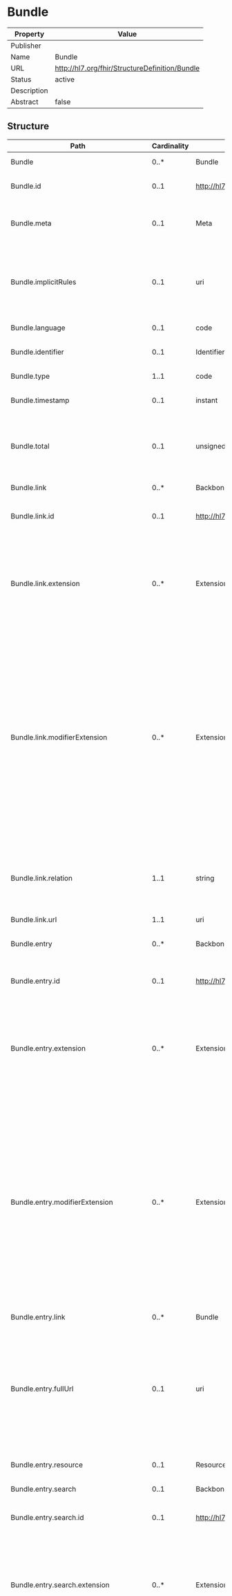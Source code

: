 
  # Bundle

  
|Property|Value|
|---|---|
|Publisher||
|Name|Bundle|
|URL|http://hl7.org/fhir/StructureDefinition/Bundle|
|Status|active|
|Description||
|Abstract|false|

   ## Structure

   | Path | Cardinality | Type | Description
  | ---- | ----------- | ---- | -------  
 | Bundle | 0..* | Bundle | A container for a collection of resources. 
 | Bundle.id | 0..1 | http://hl7.org/fhirpath/System.String | The logical id of the resource, as used in the URL for the resource. Once assigned, this value never changes. 
 | Bundle.meta | 0..1 | Meta | The metadata about the resource. This is content that is maintained by the infrastructure. Changes to the content might not always be associated with version changes to the resource. 
 | Bundle.implicitRules | 0..1 | uri | A reference to a set of rules that were followed when the resource was constructed, and which must be understood when processing the content. Often, this is a reference to an implementation guide that defines the special rules along with other profiles etc. 
 | Bundle.language | 0..1 | code | The base language in which the resource is written. 
 | Bundle.identifier | 0..1 | Identifier | A persistent identifier for the bundle that won't change as a bundle is copied from server to server. 
 | Bundle.type | 1..1 | code | Indicates the purpose of this bundle - how it is intended to be used. 
 | Bundle.timestamp | 0..1 | instant | The date/time that the bundle was assembled - i.e. when the resources were placed in the bundle. 
 | Bundle.total | 0..1 | unsignedInt | If a set of search matches, this is the total number of entries of type 'match' across all pages in the search.  It does not include search.mode = 'include' or 'outcome' entries and it does not provide a count of the number of entries in the Bundle. 
 | Bundle.link | 0..* | BackboneElement | A series of links that provide context to this bundle. 
 | Bundle.link.id | 0..1 | http://hl7.org/fhirpath/System.String | Unique id for the element within a resource (for internal references). This may be any string value that does not contain spaces. 
 | Bundle.link.extension | 0..* | Extension | May be used to represent additional information that is not part of the basic definition of the element. To make the use of extensions safe and manageable, there is a strict set of governance  applied to the definition and use of extensions. Though any implementer can define an extension, there is a set of requirements that SHALL be met as part of the definition of the extension. 
 | Bundle.link.modifierExtension | 0..* | Extension | May be used to represent additional information that is not part of the basic definition of the element and that modifies the understanding of the element in which it is contained and/or the understanding of the containing element's descendants. Usually modifier elements provide negation or qualification. To make the use of extensions safe and manageable, there is a strict set of governance applied to the definition and use of extensions. Though any implementer can define an extension, there is a set of requirements that SHALL be met as part of the definition of the extension. Applications processing a resource are required to check for modifier extensions.Modifier extensions SHALL NOT change the meaning of any elements on Resource or DomainResource (including cannot change the meaning of modifierExtension itself). 
 | Bundle.link.relation | 1..1 | string | A name which details the functional use for this link - see [http://www.iana.org/assignments/link-relations/link-relations.xhtml#link-relations-1](http://www.iana.org/assignments/link-relations/link-relations.xhtml#link-relations-1). 
 | Bundle.link.url | 1..1 | uri | The reference details for the link. 
 | Bundle.entry | 0..* | BackboneElement | An entry in a bundle resource - will either contain a resource or information about a resource (transactions and history only). 
 | Bundle.entry.id | 0..1 | http://hl7.org/fhirpath/System.String | Unique id for the element within a resource (for internal references). This may be any string value that does not contain spaces. 
 | Bundle.entry.extension | 0..* | Extension | May be used to represent additional information that is not part of the basic definition of the element. To make the use of extensions safe and manageable, there is a strict set of governance  applied to the definition and use of extensions. Though any implementer can define an extension, there is a set of requirements that SHALL be met as part of the definition of the extension. 
 | Bundle.entry.modifierExtension | 0..* | Extension | May be used to represent additional information that is not part of the basic definition of the element and that modifies the understanding of the element in which it is contained and/or the understanding of the containing element's descendants. Usually modifier elements provide negation or qualification. To make the use of extensions safe and manageable, there is a strict set of governance applied to the definition and use of extensions. Though any implementer can define an extension, there is a set of requirements that SHALL be met as part of the definition of the extension. Applications processing a resource are required to check for modifier extensions.Modifier extensions SHALL NOT change the meaning of any elements on Resource or DomainResource (including cannot change the meaning of modifierExtension itself). 
 | Bundle.entry.link | 0..* | Bundle | A series of links that provide context to this entry. 
 | Bundle.entry.fullUrl | 0..1 | uri | The Absolute URL for the resource.  The fullUrl SHALL NOT disagree with the id in the resource - i.e. if the fullUrl is not a urn:uuid, the URL shall be version-independent URL consistent with the Resource.id. The fullUrl is a version independent reference to the resource. The fullUrl element SHALL have a value except that: * fullUrl can be empty on a POST (although it does not need to when specifying a temporary id for reference in the bundle)* Results from operations might involve resources that are not identified. 
 | Bundle.entry.resource | 0..1 | Resource | The Resource for the entry. The purpose/meaning of the resource is determined by the Bundle.type. 
 | Bundle.entry.search | 0..1 | BackboneElement | Information about the search process that lead to the creation of this entry. 
 | Bundle.entry.search.id | 0..1 | http://hl7.org/fhirpath/System.String | Unique id for the element within a resource (for internal references). This may be any string value that does not contain spaces. 
 | Bundle.entry.search.extension | 0..* | Extension | May be used to represent additional information that is not part of the basic definition of the element. To make the use of extensions safe and manageable, there is a strict set of governance  applied to the definition and use of extensions. Though any implementer can define an extension, there is a set of requirements that SHALL be met as part of the definition of the extension. 
 | Bundle.entry.search.modifierExtension | 0..* | Extension | May be used to represent additional information that is not part of the basic definition of the element and that modifies the understanding of the element in which it is contained and/or the understanding of the containing element's descendants. Usually modifier elements provide negation or qualification. To make the use of extensions safe and manageable, there is a strict set of governance applied to the definition and use of extensions. Though any implementer can define an extension, there is a set of requirements that SHALL be met as part of the definition of the extension. Applications processing a resource are required to check for modifier extensions.Modifier extensions SHALL NOT change the meaning of any elements on Resource or DomainResource (including cannot change the meaning of modifierExtension itself). 
 | Bundle.entry.search.mode | 0..1 | code | Why this entry is in the result set - whether it's included as a match or because of an _include requirement, or to convey information or warning information about the search process. 
 | Bundle.entry.search.score | 0..1 | decimal | When searching, the server's search ranking score for the entry. 
 | Bundle.entry.request | 0..1 | BackboneElement | Additional information about how this entry should be processed as part of a transaction or batch.  For history, it shows how the entry was processed to create the version contained in the entry. 
 | Bundle.entry.request.id | 0..1 | http://hl7.org/fhirpath/System.String | Unique id for the element within a resource (for internal references). This may be any string value that does not contain spaces. 
 | Bundle.entry.request.extension | 0..* | Extension | May be used to represent additional information that is not part of the basic definition of the element. To make the use of extensions safe and manageable, there is a strict set of governance  applied to the definition and use of extensions. Though any implementer can define an extension, there is a set of requirements that SHALL be met as part of the definition of the extension. 
 | Bundle.entry.request.modifierExtension | 0..* | Extension | May be used to represent additional information that is not part of the basic definition of the element and that modifies the understanding of the element in which it is contained and/or the understanding of the containing element's descendants. Usually modifier elements provide negation or qualification. To make the use of extensions safe and manageable, there is a strict set of governance applied to the definition and use of extensions. Though any implementer can define an extension, there is a set of requirements that SHALL be met as part of the definition of the extension. Applications processing a resource are required to check for modifier extensions.Modifier extensions SHALL NOT change the meaning of any elements on Resource or DomainResource (including cannot change the meaning of modifierExtension itself). 
 | Bundle.entry.request.method | 1..1 | code | In a transaction or batch, this is the HTTP action to be executed for this entry. In a history bundle, this indicates the HTTP action that occurred. 
 | Bundle.entry.request.url | 1..1 | uri | The URL for this entry, relative to the root (the address to which the request is posted). 
 | Bundle.entry.request.ifNoneMatch | 0..1 | string | If the ETag values match, return a 304 Not Modified status. See the API documentation for ["Conditional Read"](http.html#cread). 
 | Bundle.entry.request.ifModifiedSince | 0..1 | instant | Only perform the operation if the last updated date matches. See the API documentation for ["Conditional Read"](http.html#cread). 
 | Bundle.entry.request.ifMatch | 0..1 | string | Only perform the operation if the Etag value matches. For more information, see the API section ["Managing Resource Contention"](http.html#concurrency). 
 | Bundle.entry.request.ifNoneExist | 0..1 | string | Instruct the server not to perform the create if a specified resource already exists. For further information, see the API documentation for ["Conditional Create"](http.html#ccreate). This is just the query portion of the URL - what follows the "?" (not including the "?"). 
 | Bundle.entry.response | 0..1 | BackboneElement | Indicates the results of processing the corresponding 'request' entry in the batch or transaction being responded to or what the results of an operation where when returning history. 
 | Bundle.entry.response.id | 0..1 | http://hl7.org/fhirpath/System.String | Unique id for the element within a resource (for internal references). This may be any string value that does not contain spaces. 
 | Bundle.entry.response.extension | 0..* | Extension | May be used to represent additional information that is not part of the basic definition of the element. To make the use of extensions safe and manageable, there is a strict set of governance  applied to the definition and use of extensions. Though any implementer can define an extension, there is a set of requirements that SHALL be met as part of the definition of the extension. 
 | Bundle.entry.response.modifierExtension | 0..* | Extension | May be used to represent additional information that is not part of the basic definition of the element and that modifies the understanding of the element in which it is contained and/or the understanding of the containing element's descendants. Usually modifier elements provide negation or qualification. To make the use of extensions safe and manageable, there is a strict set of governance applied to the definition and use of extensions. Though any implementer can define an extension, there is a set of requirements that SHALL be met as part of the definition of the extension. Applications processing a resource are required to check for modifier extensions.Modifier extensions SHALL NOT change the meaning of any elements on Resource or DomainResource (including cannot change the meaning of modifierExtension itself). 
 | Bundle.entry.response.status | 1..1 | string | The status code returned by processing this entry. The status SHALL start with a 3 digit HTTP code (e.g. 404) and may contain the standard HTTP description associated with the status code. 
 | Bundle.entry.response.location | 0..1 | uri | The location header created by processing this operation, populated if the operation returns a location. 
 | Bundle.entry.response.etag | 0..1 | string | The Etag for the resource, if the operation for the entry produced a versioned resource (see [Resource Metadata and Versioning](http.html#versioning) and [Managing Resource Contention](http.html#concurrency)). 
 | Bundle.entry.response.lastModified | 0..1 | instant | The date/time that the resource was modified on the server. 
 | Bundle.entry.response.outcome | 0..1 | Resource | An OperationOutcome containing hints and warnings produced as part of processing this entry in a batch or transaction. 
 | Bundle.signature | 0..1 | Signature | Digital Signature - base64 encoded. XML-DSig or a JWT. 

 ## Search Parameters

   | Name | Type | Description  | Expression 
    | ---- | ---- | ------- | ------  
 | _text | string | Search on the narrative of the resource |   
 | _content | string | Search on the entire content of the resource |   
 | _filter | token | Filter search parameter which supports a more sophisticated grammar for searching. See [documentation](search_filter.html) for further details |   
 | _has | string | Provides limited support for reverse chaining - that is, selecting resources based on the properties of resources that refer to them (instead of chaining where resources can be selected based on the properties of resources that they refer to). See the FHIR search page for further documentation |   
 | _id | token | Logical id of this artifact | Resource.id  
 | _lastUpdated | date | When the resource version last changed | Resource.meta.lastUpdated  
 | _list | string | All resources in nominated list (by id, Type/id, url or one of the magic List types) |   
 | _profile | uri | Profiles this resource claims to conform to | Resource.meta.profile  
 | _query | token | A custom search profile that describes a specific defined query operation |   
 | _security | token | Security Labels applied to this resource | Resource.meta.security  
 | _source | uri | Identifies where the resource comes from | Resource.meta.source  
 | _tag | token | Tags applied to this resource | Resource.meta.tag  
 | _text | string | Search on the narrative text (html) of the resource |   
 | _type | token | Used when a search is performed in a context which doesn't limit the search to indicate which types are being searched. See the FHIR search page for further discussion |   
 | composition | reference | The first resource in the bundle, if the bundle type is "document" - this is a composition, and this parameter provides access to search its contents | Bundle.entry[0].resource  
 | identifier | token | Persistent identifier for the bundle | Bundle.identifier  
 | message | reference | The first resource in the bundle, if the bundle type is "message" - this is a message header, and this parameter provides access to search its contents | Bundle.entry[0].resource  
 | timestamp | date | When the bundle was assembled | Bundle.timestamp  
 | type | token | document / message / transaction / transaction-response / batch / batch-response / history / searchset / collection | Bundle.type  


